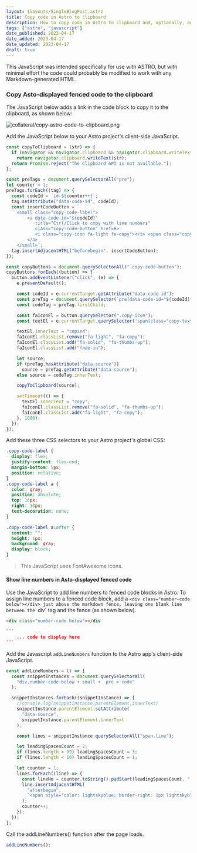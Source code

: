 ```yaml
---
layout: $layouts/SingleBlogPost.astro
title: Copy code in Astro to clipboard
description: How to copy code in Astro to clipboard and, optionally, add line numbers.
tags: ["astro", "javascript"]
date_published: 2023-04-17
date_added: 2023-04-17
date_updated: 2023-04-17
draft: true
---
```


This JavaScript was intended specifically for use with ASTRO, but with minimal effort the code could probably be modified to work with any Markdown-generated HTML.

### Copy Asto-displayed fenced code to the clipboard

The JavaScript below adds a link in the code block to copy it to the clipboard, as shown below:

![collateral/copy-astro-code-to-clipboard.png](https://rogerpence.dev/collateral/copy-astro-code-to-clipboard.png)

Add the JavaScript below to your Astro project's client-side JavaScript.

```js
const copyToClipboard = (str) => {
  if (navigator && navigator.clipboard && navigator.clipboard.writeText)
    return navigator.clipboard.writeText(str);
  return Promise.reject("The Clipboard API is not available.");
};

const preTags = document.querySelectorAll("pre");
let counter = 1;
preTags.forEach((tag) => {
  const codeId = `id-${counter++}`;
  tag.setAttribute("data-code-id", codeId);
  const insertCodeButton = `
    <small class="copy-code-label">    
        <a data-code-id="${codeId}"
           title="Ctrl/Click to copy with line numbers" 
           class="copy-code-button" href=#>
           <i class="copy-icon fa-light fa-copy"></i> <span class="copy-text">copy</span>
        </a>
    </small>`;
  tag.insertAdjacentHTML("beforebegin", insertCodeButton);
});

const copyButtons = document.querySelectorAll(".copy-code-button");
copyButtons.forEach((button) => {
  button.addEventListener("click", (e) => {
    e.preventDefault();

    const codeId = e.currentTarget.getAttribute("data-code-id");
    const preTag = document.querySelector(`pre[data-code-id="${codeId}"]`);
    const codeTag = preTag.firstChild;

    const faIconEl = button.querySelector(".copy-icon");
    const textEl = e.currentTarget.querySelector('span[class="copy-text"]');

    textEl.innerText = "copied";
    faIconEl.classList.remove("fa-light", "fa-copy");
    faIconEl.classList.add("fa-solid", "fa-thumbs-up");
    faIconEl.classList.add("fade-in");

    let source;
    if (preTag.hasAttribute("data-source"))
      source = preTag.getAttribute("data-source");
    else source = codeTag.innerText;

    copyToClipboard(source);

    setTimeout(() => {
      textEl.innerText = "copy";
      faIconEl.classList.remove("fa-solid", "fa-thumbs-up");
      faIconEl.classList.add("fa-light", "fa-copy");
    }, 1000);
  });
});
```

Add these three CSS selectors to your Astro project's global CSS:

```css
.copy-code-label {
  display: flex;
  justify-content: flex-end;
  margin-bottom: 5px;
  position: relative;
}
.copy-code-label a {
  color: gray;
  position: absolute;
  top: 16px;
  right: 10px;
  text-decoration: none;
}

.copy-code-label a:after {
  content: "";
  height: 1px;
  background: gray;
  display: block;
}
```

> This JavaScript uses FontAwesome icons.

#### Show line numbers in Asto-displayed fenced code

Use the JavaScript to add line numbers to fenced code blocks in Astro. To assign line numbers to a fenced code block, add a `<div class="number-code below"></div> just above the markdown fence, leaving one blank line between the `div` tag and the fence (as shown below).

````markdown
<div class="number-code below"></div

```
    ... code to display here
```
````

Add the Javascript `addLineNumbers` function to the Astro app's client-side JavaScript.

```js
const addLineNumbers = () => {
  const snippetInstances = document.querySelectorAll(
    "div.number-code-below + small +  pre > code"
  );

  snippetInstances.forEach((snippetInstance) => {
    //console.log(snippetInstance.parentElement.innerText)
    snippetInstance.parentElement.setAttribute(
      "data-source",
      snippetInstance.parentElement.innerText
    );

    const lines = snippetInstance.querySelectorAll("span.line");

    let leadingSpacesCount = 2;
    if (lines.length > 99) leadingSpacesCount = 3;
    if (lines.length < 10) leadingSpacesCount = 1;

    let counter = 1;
    lines.forEach((line) => {
      const lineNo = counter.toString().padStart(leadingSpacesCount, " ");
      line.insertAdjacentHTML(
        "afterbegin",
        `<span style="color: lightskyblue; border-right: 1px lightskyblue solid;padding-right: .2rem;margin-right: .5rem; ">${lineNo}</span>`
      );
      counter++;
    });
  });
};
```

Call the addLineNumbers() function after the page loads.

```js
addLineNumbers();
```
